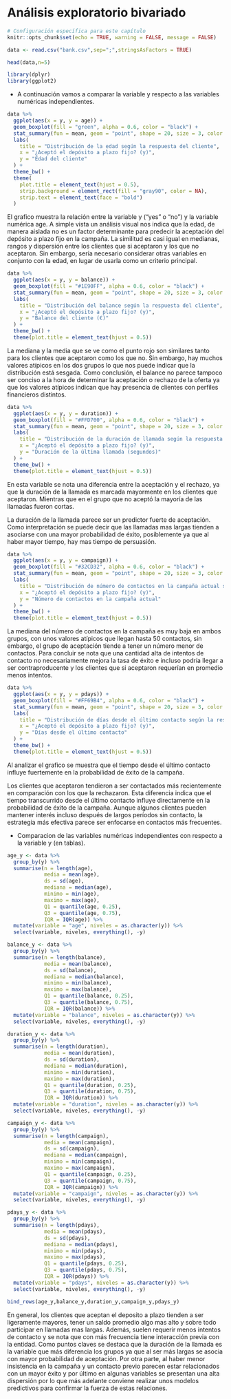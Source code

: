 # Análisis exploratorio bivariado

```r
# Configuración específica para este capítulo
knitr::opts_chunk$set(echo = TRUE, warning = FALSE, message = FALSE)
```

```r
data <- read.csv("bank.csv",sep=";",stringsAsFactors = TRUE)

head(data,n=5)
```

```r
library(dplyr)
library(ggplot2)
```

- A continuación vamos a comparar la variable y respecto a las variables numéricas independientes.

```r
data %>%
  ggplot(aes(x = y, y = age)) +
  geom_boxplot(fill = "green", alpha = 0.6, color = "black") +
  stat_summary(fun = mean, geom = "point", shape = 20, size = 3, color = "red") +
  labs(
    title = "Distribución de la edad según la respuesta del cliente",
    x = "¿Aceptó el depósito a plazo fijo? (y)",
    y = "Edad del cliente"
  ) +
  theme_bw() +
  theme(
    plot.title = element_text(hjust = 0.5),
    strip.background = element_rect(fill = "gray90", color = NA),
    strip.text = element_text(face = "bold")
  )
```

El grafico muestra la relación entre la variable y ("yes" o "no") y la variable numérica age.
A simple vista un análisis visual nos indica que la edad, de manera aislada no es un factor determinante para predecir la aceptación del depósito a plazo fijo en la campaña. La similitud es casi igual en medianas, rangos y dispersión entre los clientes que si aceptaron y los que no aceptaron. Sin embargo, sería necesario considerar otras variables en conjunto con la edad, en lugar de usarla como un criterio principal.

```r
data %>%
  ggplot(aes(x = y, y = balance)) +
  geom_boxplot(fill = "#1E90FF", alpha = 0.6, color = "black") +
  stat_summary(fun = mean, geom = "point", shape = 20, size = 3, color = "red") +
  labs(
    title = "Distribución del balance según la respuesta del cliente",
    x = "¿Aceptó el depósito a plazo fijo? (y)",
    y = "Balance del cliente (€)"
  ) +
  theme_bw() +
  theme(plot.title = element_text(hjust = 0.5))
```

La mediana y la media que se ve como el punto rojo son similares tanto para los clientes que aceptaron como los que no. Sin embargo, hay muchos valores atípicos en los dos grupos lo que nos puede indicar que la distribución está sesgada.
Como conclusión, el balance no parece tampoco ser conciso a la hora de determinar la aceptación o rechazo de la oferta ya que los valores atípicos indican que hay presencia de clientes con perfiles financieros distintos.

```r
data %>%
  ggplot(aes(x = y, y = duration)) +
  geom_boxplot(fill = "#FFD700", alpha = 0.6, color = "black") +
  stat_summary(fun = mean, geom = "point", shape = 20, size = 3, color = "red") +
  labs(
    title = "Distribución de la duración de llamada según la respuesta del cliente",
    x = "¿Aceptó el depósito a plazo fijo? (y)",
    y = "Duración de la última llamada (segundos)"
  ) +
  theme_bw() +
  theme(plot.title = element_text(hjust = 0.5))
```

En esta variable se nota una diferencia entre la aceptación y el rechazo, ya que la duración de la llamada es marcada mayormente en los clientes que aceptaron. Mientras que en el grupo que no aceptó la mayoría de las llamadas fueron cortas.

La duración de la llamada parece ser un predictor fuerte de aceptación. Como interpretación se puede decir que las llamadas mas largas tienden a asociarse con una mayor probabilidad de éxito, posiblemente ya que al haber mayor tiempo, hay mas tiempo de persuasión. 

```r
data %>%
  ggplot(aes(x = y, y = campaign)) +
  geom_boxplot(fill = "#32CD32", alpha = 0.6, color = "black") +
  stat_summary(fun = mean, geom = "point", shape = 20, size = 3, color = "red") +
  labs(
    title = "Distribución de número de contactos en la campaña actual según la respuesta del cliente",
    x = "¿Aceptó el depósito a plazo fijo? (y)",
    y = "Número de contactos en la campaña actual"
  ) +
  theme_bw() +
  theme(plot.title = element_text(hjust = 0.5))
```

La mediana del número de contactos en la campaña es muy baja en ambos grupos, con unos valores atípicos que llegan hasta 50 contactos, sin embargo, el grupo de aceptación tiende a tener un número menor de contactos.
Para concluir se nota que una cantidad alta de intentos de contacto no necesariamente mejora la tasa de éxito e incluso podría llegar a ser contraproducente y los clientes que si aceptaron requerían en promedio menos intentos.

```r
data %>%
  ggplot(aes(x = y, y = pdays)) +
  geom_boxplot(fill = "#FF69B4", alpha = 0.6, color = "black") +
  stat_summary(fun = mean, geom = "point", shape = 20, size = 3, color = "red") +
  labs(
    title = "Distribución de días desde el último contacto según la respuesta del cliente",
    x = "¿Aceptó el depósito a plazo fijo? (y)",
    y = "Días desde el último contacto"
  ) +
  theme_bw() +
  theme(plot.title = element_text(hjust = 0.5))
```

Al analizar el grafico se muestra que el tiempo desde el último contacto influye fuertemente en la probabilidad de éxito de la campaña.

Los clientes que aceptaron tendieron a ser contactados más recientemente en comparación con los que la rechazaron. 
Esta diferencia indica que el tiempo transcurrido desde el último contacto influye directamente en la probabilidad de éxito de la campaña. Aunque algunos clientes pueden mantener interés incluso después de largos períodos sin contacto, la estrategia más efectiva parece ser enfocarse en contactos más frecuentes.

- Comparacion de las variables numéricas independientes con respecto a la variable y (en tablas).

```r
age_y <- data %>%
  group_by(y) %>%
  summarise(n = length(age),
            media = mean(age),
            ds = sd(age),
            mediana = median(age),
            minimo = min(age),
            maximo = max(age),
            Q1 = quantile(age, 0.25),
            Q3 = quantile(age, 0.75),
            IQR = IQR(age)) %>%
  mutate(variable = "age", niveles = as.character(y)) %>%
  select(variable, niveles, everything(), -y)

balance_y <- data %>%
  group_by(y) %>%
  summarise(n = length(balance),
            media = mean(balance),
            ds = sd(balance),
            mediana = median(balance),
            minimo = min(balance),
            maximo = max(balance),
            Q1 = quantile(balance, 0.25),
            Q3 = quantile(balance, 0.75),
            IQR = IQR(balance)) %>%
  mutate(variable = "balance", niveles = as.character(y)) %>%
  select(variable, niveles, everything(), -y)

duration_y <- data %>%
  group_by(y) %>%
  summarise(n = length(duration),
            media = mean(duration),
            ds = sd(duration),
            mediana = median(duration),
            minimo = min(duration),
            maximo = max(duration),
            Q1 = quantile(duration, 0.25),
            Q3 = quantile(duration, 0.75),
            IQR = IQR(duration)) %>%
  mutate(variable = "duration", niveles = as.character(y)) %>%
  select(variable, niveles, everything(), -y)

campaign_y <- data %>%
  group_by(y) %>%
  summarise(n = length(campaign),
            media = mean(campaign),
            ds = sd(campaign),
            mediana = median(campaign),
            minimo = min(campaign),
            maximo = max(campaign),
            Q1 = quantile(campaign, 0.25),
            Q3 = quantile(campaign, 0.75),
            IQR = IQR(campaign)) %>%
  mutate(variable = "campaign", niveles = as.character(y)) %>%
  select(variable, niveles, everything(), -y)

pdays_y <- data %>%
  group_by(y) %>%
  summarise(n = length(pdays),
            media = mean(pdays),
            ds = sd(pdays),
            mediana = median(pdays),
            minimo = min(pdays),
            maximo = max(pdays),
            Q1 = quantile(pdays, 0.25),
            Q3 = quantile(pdays, 0.75),
            IQR = IQR(pdays)) %>%
  mutate(variable = "pdays", niveles = as.character(y)) %>%
  select(variable, niveles, everything(), -y)

bind_rows(age_y,balance_y,duration_y,campaign_y,pdays_y)
```

En general, los clientes que aceptan el deposito a plazo tienden a ser ligeramente mayores, tener un saldo promedio algo mas alto y sobre todo participar en llamadas mas largas. Además, suelen requerir menos intentos de contacto y se nota que con más frecuencia tiene interacción previa con la entidad.
Como puntos claves se destaca que la duración de la llamada es la variable que más diferencia los grupos ya que al ser más largas se asocia con mayor probabilidad de aceptación. Por otra parte, al haber menor insistencia en la campaña y un contacto previo parecen estar relacionados con un mayor éxito y por último en algunas variables se presentan una alta dispersión por lo que más adelante conviene realizar unos modelos predictivos para confirmar la fuerza de estas relaciones.
